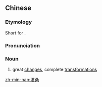 {{also|沧桑}}
==Chinese==
{{zh-forms|s=沧桑}}

===Etymology===
Short for {{zh-l|滄海桑田|cānghǎisāngtián}}.

===Pronunciation===
{{zh-pron
|m=cāngsāng
|c=cong1 song1
|mn=chhong-song
|cat=n
}}

===Noun===
{{zh-noun}}

# {{lb|zh|figurative}} great [[change]]s, complete [[transformation]]s

[[zh-min-nan:滄桑]]